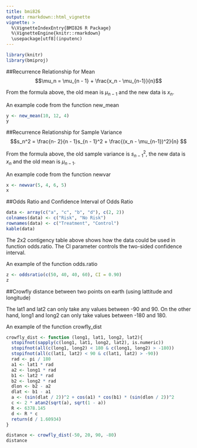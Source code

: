 ```yaml
---
title: bmi826
output: rmarkdown::html_vignette
vignette: >
  %\VignetteIndexEntry{BMI826 R Package}
  %\VignetteEngine{knitr::rmarkdown}
  \usepackage[utf8](inputenc)
---
```


```r
library(knitr)
library(bmiproj)
```

##Recurrence Relationship for Mean
$$\mu_n = \mu_{n - 1} + \frac{x_n - \mu_{n-1}}{n}$$

From the formula above, the old mean is $\mu_{n-1}$ and the new data is $x_n$. 

An example code from the function new_mean
```r
y <- new_mean(10, 12, 4)
y
```


##Recurrence Relationship for Sample Variance
$$s_n^2 = \frac{n- 2}{n - 1}s_{n - 1}^2 + \frac{(x_n - \mu_{n-1})^2}{n} $$

From the formula above, the old sample variance is $s^2_{n - 1}$, the new data is $x_n$ and the old mean is $\mu_{n - 1}$.   

An example code from the function newvar
```r
x <- newvar(5, 4, 6, 5)
x
```


##Odds Ratio and Confidence Interval of Odds Ratio
```r
data <- array(c("a", "c", "b", "d"), c(2, 2))
colnames(data) <- c("Risk", "No Risk")
rownames(data) <- c("Treatment", "Control")
kable(data)
```

The 2x2 contigency table above shows how the data could be used in function odds.ratio. The CI parameter controls the two-sided confidence interval. 

An example of the function odds.ratio

```r
z <- oddsratio(c(50, 40, 40, 60), CI = 0.90)
z
```



##Crowfly distance between two points on earth (using lattitude and longitude)

The lat1 and lat2 can only take any values between -90 and 90. On the other hand, long1 and long2 can only take values between -180 and 180. 

An example of the function crowfly_dist


```r
crowfly_dist <- function (long1, lat1, long2, lat2){
  stopifnot(sapply(c(long1, lat1, long2, lat2), is.numeric))
  stopifnot(all(c(long1, long2) < 180 & c(long1, long2) > -180))
  stopifnot(all(c(lat1, lat2) < 90 & c(lat1, lat2) > -90))
  rad <- pi / 180
  a1 <- lat1 * rad
  a2 <- long1 * rad
  b1 <- lat2 * rad
  b2 <- long2 * rad
  dlon <- b2 - a2
  dlat <- b1 - a1
  a <- (sin(dlat / 2))^2 + cos(a1) * cos(b1) * (sin(dlon / 2))^2
  c <- 2 * atan2(sqrt(a), sqrt(1 - a))
  R <- 6378.145
  d <- R * c
  return(d / 1.60934)
}

```

```r
distance <- crowfly_dist(-50, 20, 90, -80)
distance
```

